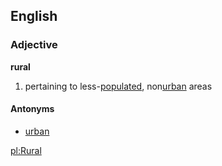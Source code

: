 ==English==
===Adjective===
'''rural'''

# pertaining to less-[[populated]], non[[urban]] areas

====Antonyms====
*[[urban]]

[[pl:Rural]]